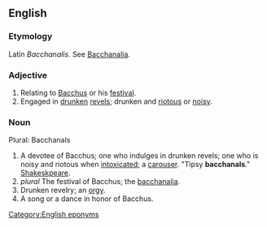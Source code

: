 ==English==

===Etymology===
Latin ''Bacchanalis''. See [[Bacchanalia]].

===Adjective===
#Relating to [[Bacchus]] or his [[festival]].
#Engaged in [[drunken]] [[revel]]s; drunken and [[riotous]] or [[noisy]].

===Noun===
Plural: Bacchanals

#A devotee of Bacchus; one who indulges in drunken revels; one who is noisy and riotous when [[intoxicate]]d; a [[carouser]]. "Tipsy '''bacchanals'''." [[Shakeskpeare]].
#''plural'' The festival of Bacchus; the [[bacchanalia]].
#Drunken revelry; an [[orgy]].
#A song or a dance in honor of Bacchus.

[[Category:English eponyms]]<!--SOED-->